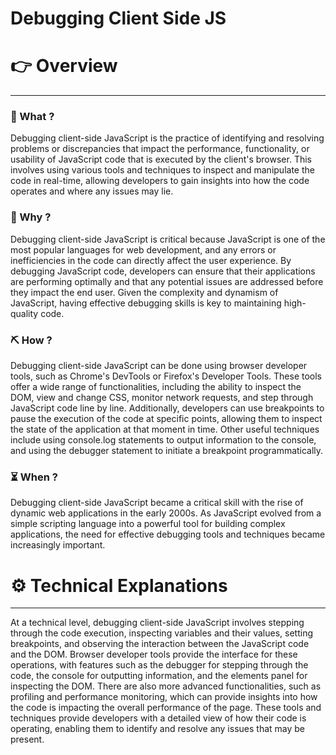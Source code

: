 # Debugging Client Side JS


# 👉 Overview

---

### 👀 What ?

Debugging client-side JavaScript is the practice of identifying and resolving problems or discrepancies that impact the performance, functionality, or usability of JavaScript code that is executed by the client's browser. This involves using various tools and techniques to inspect and manipulate the code in real-time, allowing developers to gain insights into how the code operates and where any issues may lie.


### 🧐 Why ?

Debugging client-side JavaScript is critical because JavaScript is one of the most popular languages for web development, and any errors or inefficiencies in the code can directly affect the user experience. By debugging JavaScript code, developers can ensure that their applications are performing optimally and that any potential issues are addressed before they impact the end user. Given the complexity and dynamism of JavaScript, having effective debugging skills is key to maintaining high-quality code.


### ⛏️ How ?

Debugging client-side JavaScript can be done using browser developer tools, such as Chrome's DevTools or Firefox's Developer Tools. These tools offer a wide range of functionalities, including the ability to inspect the DOM, view and change CSS, monitor network requests, and step through JavaScript code line by line. Additionally, developers can use breakpoints to pause the execution of the code at specific points, allowing them to inspect the state of the application at that moment in time. Other useful techniques include using console.log statements to output information to the console, and using the debugger statement to initiate a breakpoint programmatically.


### ⏳ When ?

Debugging client-side JavaScript became a critical skill with the rise of dynamic web applications in the early 2000s. As JavaScript evolved from a simple scripting language into a powerful tool for building complex applications, the need for effective debugging tools and techniques became increasingly important.


# ⚙️ Technical Explanations

---

At a technical level, debugging client-side JavaScript involves stepping through the code execution, inspecting variables and their values, setting breakpoints, and observing the interaction between the JavaScript code and the DOM. Browser developer tools provide the interface for these operations, with features such as the debugger for stepping through the code, the console for outputting information, and the elements panel for inspecting the DOM. There are also more advanced functionalities, such as profiling and performance monitoring, which can provide insights into how the code is impacting the overall performance of the page. These tools and techniques provide developers with a detailed view of how their code is operating, enabling them to identify and resolve any issues that may be present.
